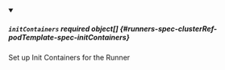 


<details className="config-field" data-expandable="true" open>
<summary>

##### `initContainers` <span className="config-field-required" data-required="false">required</span> <span className="config-field-type">object[]</span> <span className="config-field-default"></span> <span className="config-field-enum"></span> {#runners-spec-clusterRef-podTemplate-spec-initContainers}

Set up Init Containers for the Runner

</summary>

<PartialInitContainersreference />


</details>
